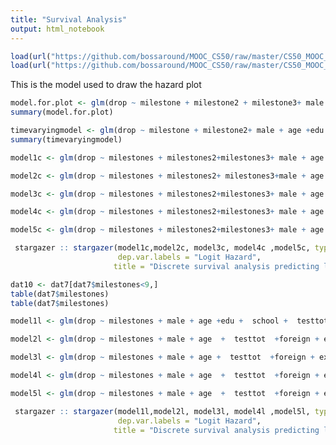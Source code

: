 ```yaml
---
title: "Survival Analysis"
output: html_notebook
---
```

```r
load(url("https://github.com/bossaround/MOOC_CS50/raw/master/CS50_MOOC_Survival_Analysis_Data_0.RData"))
load(url("https://github.com/bossaround/MOOC_CS50/raw/master/CS50_MOOC_Survival_Analysis_Data_1.RData"))
```
This is the model used to draw the hazard plot
```r
model.for.plot <- glm(drop ~ milestone + milestone2 + milestone3+ male +milestone*male +  age +  testtot  +foreign + gamehour5 + testtot*milestone  , family="binomial", data=dat7)
summary(model.for.plot)
```


```r
timevaryingmodel <- glm(drop ~ milestone + milestone2+ male + age +edu +  school +  testtot  +foreign + extrovert+ gamehour5 + csexperience + motiv +csexperience*ms + testtot*milestone + male*milestone2  + age*milestone+  testtot*milestone2 + click +click*milestone +click*milestone2, data=dat7)
summary(timevaryingmodel)
```

```r
model1c <- glm(drop ~ milestones + milestones2+milestones3+ male + age +edu +  school +  testtot  +foreign + extrovert+ gamehour5 + csexperience + motiv, data=dat7)

model2c <- glm(drop ~ milestones + milestones2+ milestones3+male + age  +  testtot  +foreign + extrovert+ gamehour5 + csexperience + motiv +csexperience*milestones+ csexperience*milestones2 + testtot*milestones +male*milestones+ male*milestones2  + age*milestones+ age*milestones2+ testtot*milestones2 , data=dat7)

model3c <- glm(drop ~ milestones + milestones2+milestones3+ male + age +  testtot  +foreign + extrovert+ gamehour5 + csexperience + motiv  + click , data=dat7)

model4c <- glm(drop ~ milestones + milestones2+milestones3+ male + age  +  testtot  +foreign + extrovert+ gamehour5 + csexperience + motiv +csexperience*milestones+ csexperience*milestones2 + testtot*milestones +male*milestones+ male*milestones2  + age*milestones+ age*milestones2+ testtot*milestones2 + click, data=dat7)

model5c <- glm(drop ~ milestones + milestones2+milestones3+ male + age  +  testtot  +foreign + extrovert+ gamehour5 + csexperience + motiv +csexperience*milestones+ csexperience*milestones2 + testtot*milestones +male*milestones+ male*milestones2  + age*milestones+ age*milestones2+ testtot*milestones2  + click +click*milestones +click*milestones2, data=dat7)
```
```r
 stargazer :: stargazer(model1c,model2c, model3c, model4c ,model5c, type="html",
                        dep.var.labels = "Logit Hazard",
                       title = "Discrete survival analysis predicting logit hazard of dropout, including final and optional assignment")
```
```r
dat10 <- dat7[dat7$milestones<9,]
table(dat7$milestones)
table(dat7$milestones)
```
```r
model1l <- glm(drop ~ milestones + male + age +edu +  school +  testtot  +foreign + extrovert+ gamehour5 + csexperience + motiv, data=dat10)

model2l <- glm(drop ~ milestones + male + age  +  testtot  +foreign + extrovert+ gamehour5 + csexperience + motiv +csexperience*milestones+ csexperience*milestones2 + testtot*milestones +male*milestones+ male*milestones2  + age*milestones+ age*milestones2+ testtot*milestones2 , data=dat10)

model3l <- glm(drop ~ milestones + male + age +  testtot  +foreign + extrovert+ gamehour5 + csexperience + motiv  + click , data=dat10)

model4l <- glm(drop ~ milestones + male + age  +  testtot  +foreign + extrovert+ gamehour5 + csexperience + motiv +csexperience*milestones+ csexperience*milestones2 + testtot*milestones +male*milestones+ male*milestones2  + age*milestones+ age*milestones2+ testtot*milestones2 + click, data=dat10)

model5l <- glm(drop ~ milestones + male + age  +  testtot  +foreign + extrovert+ gamehour5 + csexperience + motiv +csexperience*milestones+ csexperience*milestones2 + testtot*milestones +male*milestones+ male*milestones2  + age*milestones+ age*milestones2+ testtot*milestones2  + click +click*milestones +click*milestones2, data=dat10)
```
```r
 stargazer :: stargazer(model1l,model2l, model3l, model4l ,model5l, type="html",
                        dep.var.labels = "Logit Hazard",
                       title = "Discrete survival analysis predicting logit hazard of dropout, excluding final and optional assignment")
```

